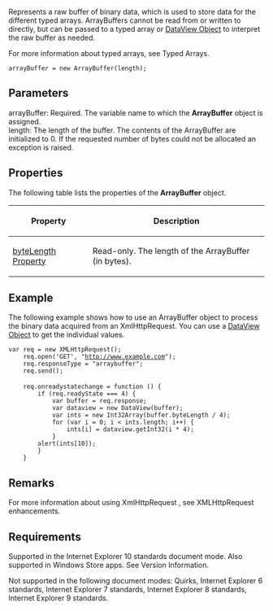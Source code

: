 Represents a raw buffer of binary data, which is used to store data for the different typed arrays. ArrayBuffers cannot be read from or written to directly, but can be passed to a typed array or [[Objects/DataView|DataView Object]] to interpret the raw buffer as needed.

For more information about typed arrays, see Typed Arrays.

 arrayBuffer = new ArrayBuffer(length);

==Parameters==
; arrayBuffer: Required. The variable name to which the '''ArrayBuffer''' object is assigned.
; length: The length of the buffer. The contents of the ArrayBuffer are initialized to 0. If the requested number of bytes could not be allocated an exception is raised.

==Properties==
The following table lists the properties of the '''ArrayBuffer''' object.

{| class='wikitable'
|-
! Property
! Description
|-
| [[Objects/ArrayBuffer/byteLength|byteLength Property]]
| Read-only. The length of the ArrayBuffer (in bytes).
|}

==Example==
The following example shows how to use an ArrayBuffer object to process the binary data acquired from an XmlHttpRequest. You can use a [[Objects/DataView|DataView Object]] to get the individual values.

 var req = new XMLHttpRequest();
     req.open('GET', "http://www.example.com");
     req.responseType = "arraybuffer";
     req.send();
 
     req.onreadystatechange = function () {
         if (req.readyState === 4) {
             var buffer = req.response;
             var dataview = new DataView(buffer);
             var ints = new Int32Array(buffer.byteLength / 4);
             for (var i = 0; i &lt; ints.length; i++) {
                 ints[i] = dataview.getInt32(i * 4);
             }
         alert(ints[10]);
         }
     }

==Remarks==
For more information about using XmlHttpRequest , see XMLHttpRequest enhancements.


==Requirements==
Supported in the Internet Explorer 10 standards document mode. Also supported in Windows Store apps. See Version Information.

Not supported in the following document modes: Quirks, Internet Explorer 6 standards, Internet Explorer 7 standards, Internet Explorer 8 standards, Internet Explorer 9 standards.

